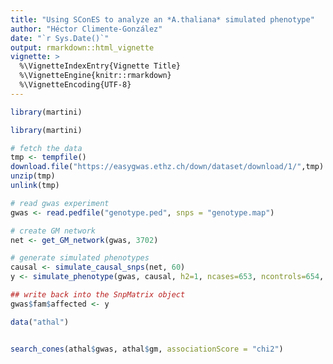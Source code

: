 ```yaml
---
title: "Using SConES to analyze an *A.thaliana* simulated phenotype"
author: "Héctor Climente-González"
date: "`r Sys.Date()`"
output: rmarkdown::html_vignette
vignette: >
  %\VignetteIndexEntry{Vignette Title}
  %\VignetteEngine{knitr::rmarkdown}
  %\VignetteEncoding{UTF-8}
---
```


```r
library(martini)
```

```r
library(martini)

# fetch the data
tmp <- tempfile()
download.file("https://easygwas.ethz.ch/down/dataset/download/1/",tmp)
unzip(tmp)
unlink(tmp)

# read gwas experiment
gwas <- read.pedfile("genotype.ped", snps = "genotype.map")

# create GM network
net <- get_GM_network(gwas, 3702)

# generate simulated phenotypes
causal <- simulate_causal_snps(net, 60)
y <- simulate_phenotype(gwas, causal, h2=1, ncases=653, ncontrols=654, qualitative=T)

## write back into the SnpMatrix object
gwas$fam$affected <- y
```

```r
data("athal")
```

```r

```

```r
search_cones(athal$gwas, athal$gm, associationScore = "chi2")
```
